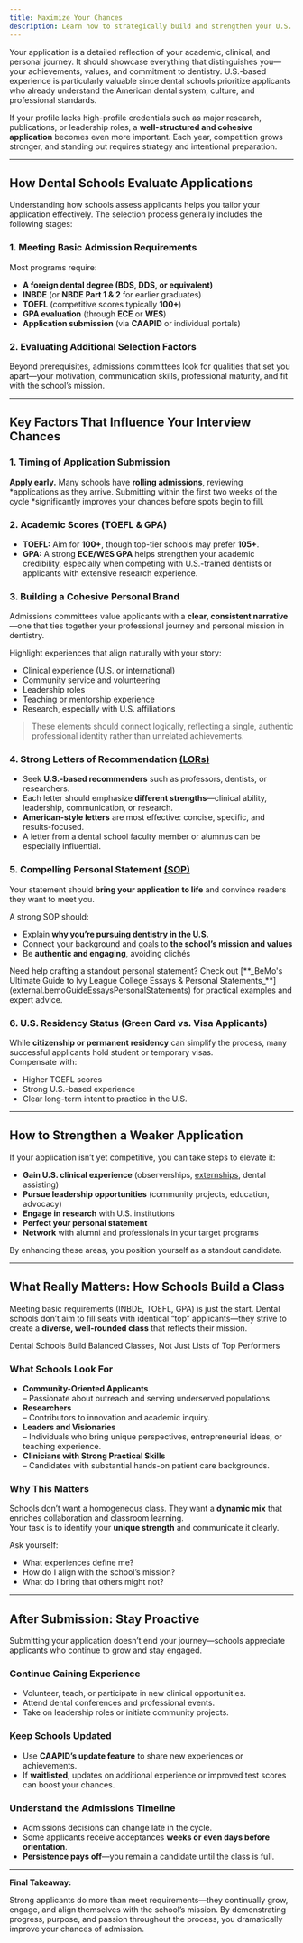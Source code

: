 ```yaml
---
title: Maximize Your Chances
description: Learn how to strategically build and strengthen your U.S. dental school application to stand out among competitive international candidates
---
```


Your application is a detailed reflection of your academic, clinical, and
personal journey. It should showcase everything that distinguishes you—your
achievements, values, and commitment to dentistry. U.S.-based experience is
particularly valuable since dental schools prioritize applicants who already
understand the American dental system, culture, and professional standards.

If your profile lacks high-profile credentials such as major research,
publications, or leadership roles, a **well-structured and cohesive
application** becomes even more important. Each year, competition grows
stronger, and standing out requires strategy and intentional preparation.

---

## How Dental Schools Evaluate Applications

Understanding how schools assess applicants helps you tailor your application
effectively. The selection process generally includes the following stages:

### 1. Meeting Basic Admission Requirements

Most programs require:

- **A foreign dental degree (BDS, DDS, or equivalent)**
- **INBDE** (or **NBDE Part 1 & 2** for earlier graduates)
- **TOEFL** (competitive scores typically **100+**)
- **GPA evaluation** (through **ECE** or **WES**)
- **Application submission** (via **CAAPID** or individual portals)

### 2. Evaluating Additional Selection Factors

Beyond prerequisites, admissions committees look for qualities that set you
apart—your motivation, communication skills, professional maturity, and fit with
the school’s mission.

---

## Key Factors That Influence Your Interview Chances

### **1. Timing of Application Submission**

**Apply early.** Many schools have **rolling admissions**, reviewing
*applications as they arrive. Submitting within the first two weeks of the cycle
*significantly improves your chances before spots begin to fill.

### **2. Academic Scores (TOEFL & GPA)**

- **TOEFL:** Aim for **100+**, though top-tier schools may prefer **105+**.
- **GPA:** A strong **ECE/WES GPA** helps strengthen your academic credibility,
  especially when competing with U.S.-trained dentists or applicants with
  extensive research experience.

### **3. Building a Cohesive Personal Brand**

Admissions committees value applicants with a **clear, consistent
narrative**—one that ties together your professional journey and personal
mission in dentistry.

Highlight experiences that align naturally with your story:

- Clinical experience (U.S. or international)
- Community service and volunteering
- Leadership roles
- Teaching or mentorship experience
- Research, especially with U.S. affiliations

> These elements should connect logically, reflecting a single, authentic professional identity rather than unrelated achievements.

### **4. Strong Letters of Recommendation [(LORs)](/c/letters-of-recommendation/introduction)**

- Seek **U.S.-based recommenders** such as professors, dentists, or researchers.
- Each letter should emphasize **different strengths**—clinical ability, leadership, communication, or research.
- **American-style letters** are most effective: concise, specific, and results-focused.
- A letter from a dental school faculty member or alumnus can be especially influential.

### **5. Compelling Personal Statement [(SOP)](/c/personal-statement/introduction)**

Your statement should **bring your application to life** and convince readers they want to meet you.

A strong SOP should:

- Explain **why you’re pursuing dentistry in the U.S.**
- Connect your background and goals to **the school’s mission and values**
- Be **authentic and engaging**, avoiding clichés

<Aside>
  Need help crafting a standout personal statement? Check out [**_BeMo's Ultimate Guide to Ivy
  League College Essays & Personal Statements_**](external.bemoGuideEssaysPersonalStatements) for
  practical examples and expert advice.
</Aside>

### **6. U.S. Residency Status (Green Card vs. Visa Applicants)**

While **citizenship or permanent residency** can simplify the process, many successful applicants hold student or temporary visas.  
Compensate with:

- Higher TOEFL scores
- Strong U.S.-based experience
- Clear long-term intent to practice in the U.S.

---

## How to Strengthen a Weaker Application

If your application isn’t yet competitive, you can take steps to elevate it:

- **Gain U.S. clinical experience** (observerships, [externships](/c/researching-schools/externships), dental assisting)
- **Pursue leadership opportunities** (community projects, education, advocacy)
- **Engage in research** with U.S. institutions
- **Perfect your personal statement**
- **Network** with alumni and professionals in your target programs

By enhancing these areas, you position yourself as a standout candidate.

---

## What Really Matters: How Schools Build a Class

Meeting basic requirements (INBDE, TOEFL, GPA) is just the start. Dental schools
don’t aim to fill seats with identical “top” applicants—they strive to create a
**diverse, well-rounded class** that reflects their mission.

<Aside>Dental Schools Build Balanced Classes, Not Just Lists of Top Performers</Aside>

### What Schools Look For

- **Community-Oriented Applicants**  
  – Passionate about outreach and serving underserved populations.
- **Researchers**  
  – Contributors to innovation and academic inquiry.
- **Leaders and Visionaries**  
  – Individuals who bring unique perspectives, entrepreneurial ideas, or teaching experience.
- **Clinicians with Strong Practical Skills**  
  – Candidates with substantial hands-on patient care backgrounds.

### Why This Matters

Schools don’t want a homogeneous class. They want a **dynamic mix** that enriches collaboration and classroom learning.  
Your task is to identify your **unique strength** and communicate it clearly.

Ask yourself:

- What experiences define me?
- How do I align with the school’s mission?
- What do I bring that others might not?

---

## After Submission: Stay Proactive

Submitting your application doesn’t end your journey—schools appreciate applicants who continue to grow and stay engaged.

### Continue Gaining Experience

- Volunteer, teach, or participate in new clinical opportunities.
- Attend dental conferences and professional events.
- Take on leadership roles or initiate community projects.

### Keep Schools Updated

- Use **CAAPID’s update feature** to share new experiences or achievements.
- If **waitlisted**, updates on additional experience or improved test scores can boost your chances.

### Understand the Admissions Timeline

- Admissions decisions can change late in the cycle.
- Some applicants receive acceptances **weeks or even days before orientation**.
- **Persistence pays off**—you remain a candidate until the class is full.

---

**Final Takeaway:**

Strong applicants do more than meet requirements—they continually grow, engage,
and align themselves with the school’s mission. By demonstrating progress,
purpose, and passion throughout the process, you dramatically improve your
chances of admission.
